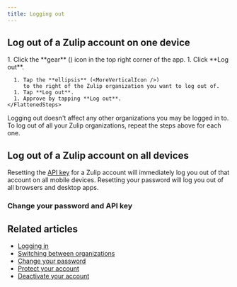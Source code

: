 ```yaml
---
title: Logging out
---
```






## Log out of a Zulip account on one device

<Tabs>
  <TabItem label="Desktop/Web">
    <Steps>
      1. Click the **gear** (<GearIcon />) icon in the top
         right corner of the app.
      1. Click **Log out**.
    </Steps>
  </TabItem>

  <TabItem label="Mobile">
    <FlattenedSteps>
      <MobileSwitchAccount />

      1. Tap the **ellipsis** (<MoreVerticalIcon />)
         to the right of the Zulip organization you want to log out of.
      1. Tap **Log out**.
      1. Approve by tapping **Log out**.
    </FlattenedSteps>
  </TabItem>
</Tabs>

<ZulipTip>
  Logging out doesn't affect any other organizations you may be logged in
  to. To log out of all your Zulip organizations, repeat the steps above
  for each one.
</ZulipTip>

## Log out of a Zulip account on all devices

Resetting the [API key](/api/api-keys) for a Zulip account will immediately log
you out of that account on all mobile devices. Resetting your password will log
you out of all browsers and desktop apps.

### Change your password and API key

<ChangePasswordAndAPIKey />

## Related articles

* [Logging in](/help/logging-in)
* [Switching between organizations](/help/switching-between-organizations)
* [Change your password](/help/change-your-password)
* [Protect your account](/help/protect-your-account)
* [Deactivate your account](/help/deactivate-your-account)
